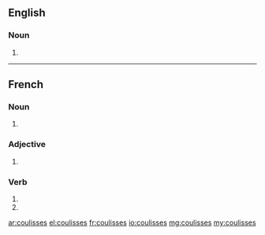 ==English==

===Noun===
{{head|en|plural}}

# {{plural of|coulisse|lang=en}}

----

==French==

===Noun===
{{head|fr|plural}} {{g|f-p}}

# {{plural of|coulisse|lang=fr}}

===Adjective===
{{fr-adj-form}}

# {{feminine plural of|coulis|lang=fr}}

===Verb===
{{fr-verb-form}}

# {{conjugation of|coulisser||2|s|pres|ind|lang=fr}}
# {{conjugation of|coulisser||2|s|pres|sub|lang=fr}}

[[ar:coulisses]]
[[el:coulisses]]
[[fr:coulisses]]
[[io:coulisses]]
[[mg:coulisses]]
[[my:coulisses]]